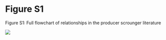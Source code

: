# Figure S1

Figure S1: Full flowchart of relationships in the producer scrounger literature

![](figures/full-relationships.png)
